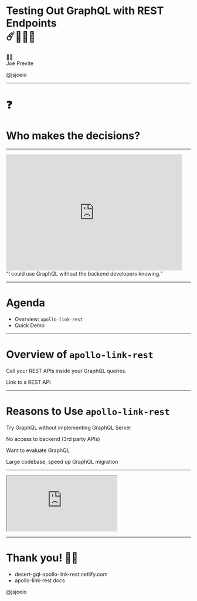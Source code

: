 

<Head>
  <link rel="shortcut icon" href="favicon.ico" />
  <title>Testing Out GraphQL with REST Endpoints</title>
</Head>

# Testing Out GraphQL with REST Endpoints<br/> ☄️👷🏼‍♂️

<div style={{ margin: '100px 0'}}>
  <p style={{ margin: '0' }}>👋🏼<br/>Joe Previte</p>
  <Link href='https://twitter.com/jsjoeio' target="_blank" alt='@jsjoeio Twitter'><p style={{ margin: '0' }}>@jsjoeio</p></Link>
</div>
<Footer />

---

# ❓

<Appear>
  <h1>Who makes the decisions?</h1>
</Appear>

---

<Appear>
  <div>
    <iframe src="https://giphy.com/embed/10rsLtGrOcCR0s" width="480" height="317" frameBorder="0" class="giphy-embed" allowFullScreen></iframe>
    <div>
      <q style={{ fontSize: '56px', marginTop: '100px', fontStyle: 'italic'}}>I could use GraphQL without the backend developers knowing.</q>
    </div>
  </div>
</Appear>

---

# Agenda

- Overview: `apollo-link-rest`
- Quick Demo

---

# Overview of `apollo-link-rest`

<Appear>
  <p>Call your REST APIs inside your GraphQL queries.</p>
  <p>Link to a REST API</p>
</Appear>

---

# Reasons to Use `apollo-link-rest`

<Appear>
  <p>Try GraphQL without implementing GraphQL Server</p>
  <p>No access to backend (3rd party APIs)</p>
  <p>Want to evaluate GraphQL</p>
  <p>Large codebase, speed up GraphQL migration</p>
</Appear>

---

<iframe src="https://codesandbox.io/embed/43xlk5w120" style={{ width: '87vw', height: '87vh', border: '0', borderRadius: '4px', overflow: 'hidden'}} sandbox="allow-modals allow-forms allow-popups allow-scripts allow-same-origin"></iframe>

---
# Thank you! 🙏🏼

<ul style={{textAlign: 'left', marginBottom: '120px'}}>
  <Link href='https://desert-gql-apollo-link-rest.netlify.com/' alt='slides'><li>desert-gql-apollo-link-rest.netlify.com</li></Link>
  <Link href='https://www.apollographql.com/docs/link/links/rest.html#start' alt='apollo-link-rest docs'><li>apollo-link-rest docs</li></Link>
</ul>
<Avatar src='https://avatars1.githubusercontent.com/u/3806031?s=460&v=4' alt='joe previte headshot' />
<Link href='https://twitter.com/jsjoeio' target="_blank" alt='@jsjoeio Twitter'><p style={{fontSize: '16px'}}>@jsjoeio</p></Link>